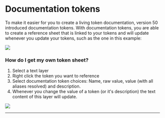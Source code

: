 # Documentation tokens

To make it easier for you to create a living token documentation, version 50 introduced documentation tokens. With documentation tokens, you are able to create a reference sheet that is linked to your tokens and will update whenever you update your tokens, such as the one in this example:

![](/size-example.jpg)

### How do I get my own token sheet?

1. Select a text layer
2. Right click the token you want to reference
3. Select documentation token choices: Name, raw value, value (with all aliases resolved) and description.
4. Whenever you change the value of a token (or it's description) the text content of this layer will update.

![](/size-howto.jpg)

---


<ReactPlayer
  muted
  width="100%"
  height="auto"
  loop
  playing
  controls
  url="/documentation-tokens.mp4"
/>
